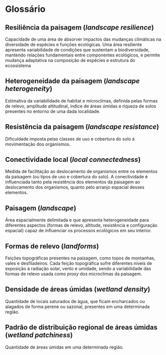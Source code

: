 # Glossário {#sec-glossario}

## Resiliência da paisagem (_landscape resilience_)
Capacidade de uma área de absorver impactos das mudanças climáticas na diversidade de espécies e funções ecológicas. Uma área resiliente apresenta variabilidade de condições que sustentam a biodiversidade, mantendo relações fundamentais entre componentes ecológicos, e permite mudança adaptativa na composição de espécies e estrutura do ecossistema

## Heterogeneidade da paisagem (_landscape heterogeneity_)
Estimativa da variabilidade de habitat e microclimas, definida pelas formas de relevo, amplitude altitudinal, índice de áreas úmidas e riqueza de solos presentes no entorno de uma dada localidade.

## Resistência da paisagem (_landscape resistance_)
Dificuldade imposta pelas classes de uso e cobertura do solo à movimentação dos organismos.

## Conectividade local (_local connectedness_)
Medida de facilitação ao deslocamento de organismos entre os elementos da paisagem (ou tipos de uso e cobertura do solo). A conectividade é influenciada tanto pela resistência dos elementos da paisagem ao deslocamento dos organismos, quanto pelo arranjo espacial desses elementos.

## Paisagem (_landscape_)
Área espacialmente delimitada e que apresenta heterogeneidade para diferentes aspectos (formas de relevo, altitude, resistência e configuração espacial) capaz de influenciar os processos ecológicos em seu interior.

## Formas de relevo (_landforms_)
Feições topográficas presentes na paisagem, como topos de montanhas, vales e desfiladeiros. Cada feição topográfica sofre diferentes níveis de exposição à radiação solar, vento e umidade, sendo a variabilidade das formas de relevo usada como *proxy* dos microclimas da paisagem.

## Densidade de áreas úmidas (_wetland density_)
Quantidade de locais saturados de água, que ficam encharcados ou alagados de forma perene ou sazonal, presentes em uma determinada região.

## Padrão de distribuição regional de áreas úmidas (_wetland patchiness_)
Quantidade de áreas úmidas em uma determinada região.
